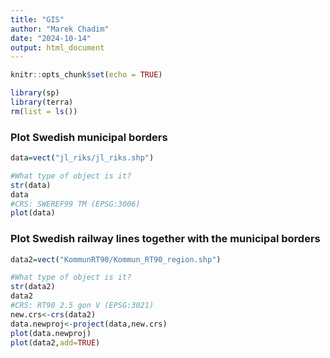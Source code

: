 ```yaml
---
title: "GIS"
author: "Marek Chadim"
date: "2024-10-14"
output: html_document
---
```


```r
knitr::opts_chunk$set(echo = TRUE)
```

```r
library(sp)
library(terra)
rm(list = ls())
```

### Plot Swedish municipal borders

```r
data=vect("jl_riks/jl_riks.shp")

#What type of object is it? 
str(data)
data
#CRS: SWEREF99 TM (EPSG:3006)
plot(data)
```

### Plot Swedish railway lines together with the municipal borders

```r
data2=vect("KommunRT90/Kommun_RT90_region.shp")

#What type of object is it? 
str(data2)
data2
#CRS: RT90 2.5 gon V (EPSG:3021)
new.crs<-crs(data2)
data.newproj<-project(data,new.crs)
plot(data.newproj)
plot(data2,add=TRUE)
```
